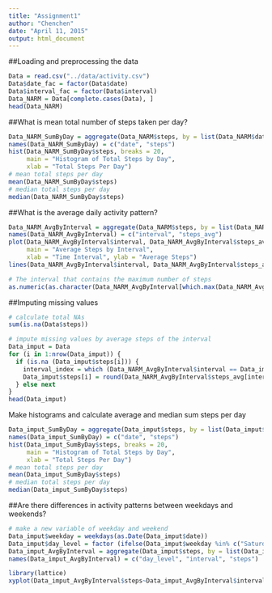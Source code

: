 ```yaml
---
title: "Assignment1"
author: "Chenchen"
date: "April 11, 2015"
output: html_document
---
```


##Loading and preprocessing the data
```r
Data = read.csv("../data/activity.csv")
Data$date_fac = factor(Data$date)
Data$interval_fac = factor(Data$interval)
Data_NARM = Data[complete.cases(Data), ]
head(Data_NARM)
```

##What is mean total number of steps taken per day?
```r
Data_NARM_SumByDay = aggregate(Data_NARM$steps, by = list(Data_NARM$date_fac), sum)
names(Data_NARM_SumByDay) = c("date", "steps")
hist(Data_NARM_SumByDay$steps, breaks = 20, 
     main = "Histogram of Total Steps by Day",
     xlab = "Total Steps Per Day")
# mean total steps per day
mean(Data_NARM_SumByDay$steps)
# median total steps per day
median(Data_NARM_SumByDay$steps)
```

##What is the average daily activity pattern?
```r
Data_NARM_AvgByInterval = aggregate(Data_NARM$steps, by = list(Data_NARM$interval_fac), mean)
names(Data_NARM_AvgByInterval) = c("interval", "steps_avg")
plot(Data_NARM_AvgByInterval$interval, Data_NARM_AvgByInterval$steps_avg,
     main = "Average Steps by Interval",
     xlab = "Time Interval", ylab = "Average Steps")
lines(Data_NARM_AvgByInterval$interval, Data_NARM_AvgByInterval$steps_avg)
```
```r
# The interval that contains the maximum number of steps
as.numeric(as.character(Data_NARM_AvgByInterval[which.max(Data_NARM_AvgByInterval$steps_avg), "interval"]))
```

##Imputing missing values
```r
# calculate total NAs
sum(is.na(Data$steps))

# impute missing values by average steps of the interval
Data_imput = Data
for (i in 1:nrow(Data_imput)) {
  if (is.na (Data_imput$steps[i])) {
    interval_index = which (Data_NARM_AvgByInterval$interval == Data_imput$interval[i])
    Data_imput$steps[i] = round(Data_NARM_AvgByInterval$steps_avg[interval_index], 0)
  } else next
}
head(Data_imput)
```
Make histograms and calculate average and median sum steps per day
```r
Data_imput_SumByDay = aggregate(Data_imput$steps, by = list(Data_imput$date_fac), sum)
names(Data_imput_SumByDay) = c("date", "steps")
hist(Data_imput_SumByDay$steps, breaks = 20, 
     main = "Histogram of Total Steps by Day",
     xlab = "Total Steps Per Day")
# mean total steps per day
mean(Data_imput_SumByDay$steps)
# median total steps per day
median(Data_imput_SumByDay$steps)
```
##Are there differences in activity patterns between weekdays and weekends?
```r
# make a new variable of weekday and weekend 
Data_imput$weekday = weekdays(as.Date(Data_imput$date))
Data_imput$day_level = factor (ifelse(Data_imput$weekday %in% c("Saturday", "Sunday"), "weekend", "weekday"))
Data_imput_AvgByInterval = aggregate(Data_imput$steps, by = list(Data_imput$day_level, Data_imput$interval_fac), mean)
names(Data_imput_AvgByInterval) = c("day_level", "interval", "steps")

library(lattice)
xyplot(Data_imput_AvgByInterval$steps~Data_imput_AvgByInterval$interval|Data_imput_AvgByInterval$day_level, type = "l", scales = list(x = list(tick.number =4)), layout = c(1,2), xlab = "Interval", ylab = "Average Steps", main = "Average Steps by Intervals")
```